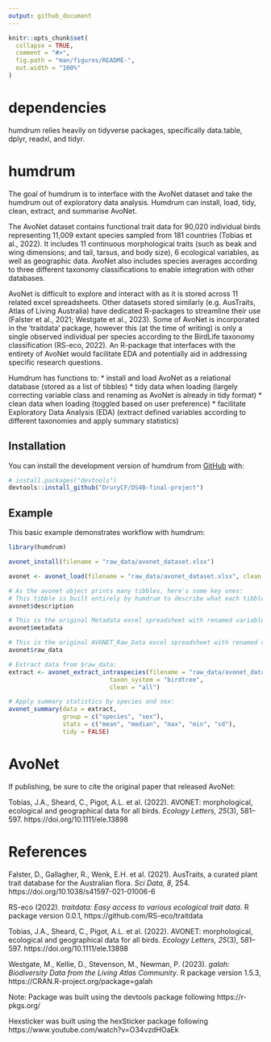 ```yaml
---
output: github_document
---
```


<!-- README.md is generated from README.Rmd. Please edit that file -->

```r
knitr::opts_chunk$set(
  collapse = TRUE,
  comment = "#>",
  fig.path = "man/figures/README-",
  out.width = "100%"
)
```

# dependencies

humdrum relies heavily on tidyverse packages, specifically data.table, dplyr, readxl, and tidyr.

# humdrum

<!-- badges: start -->
<!-- badges: end -->

The goal of humdrum is to interface with the AvoNet dataset and take the humdrum out of exploratory data analysis. Humdrum can install, load, tidy, clean, extract, and summarise AvoNet.

The AvoNet dataset contains functional trait data for 90,020 individual birds representing 11,009 extant species sampled from 181 countries (Tobias et al., 2022). It includes 11 continuous morphological traits (such as beak and wing dimensions; and tail, tarsus, and body size), 6 ecological variables, as well as geographic data. AvoNet also includes species averages according to three different taxonomy classifications to enable integration with other databases.

AvoNet is difficult to explore and interact with as it is stored across 11 related excel spreadsheets. Other datasets stored similarly (e.g. AusTraits, Atlas of Living Australia) have dedicated R-packages to streamline their use (Falster et al., 2021; Westgate et al., 2023). Some of AvoNet is incorporated in the 'traitdata' package, however this (at the time of writing) is only a single observed individual per species according to the BirdLife taxonomy classification (RS-eco, 2022). An R-package that interfaces with the entirety of AvoNet would facilitate EDA and potentially aid in addressing specific research questions.

Humdrum has functions to:
* install and load AvoNet as a relational database (stored as a list of tibbles)
* tidy data when loading (largely correcting variable class and renaming as AvoNet is already in tidy format)
* clean data when loading (toggled based on user preference)
* facilitate Exploratory Data Analysis (EDA) (extract defined variables according to different taxonomies and apply summary statistics)

## Installation

You can install the development version of humdrum from [GitHub](https://github.com/DruryCF/DS4B-final-project) with:

``` r
# install.packages("devtools")
devtools::install_github("DruryCF/DS4B-final-project")
```

## Example

This basic example demonstrates workflow with humdrum:

```r
library(humdrum)

avonet_install(filename = "raw_data/avonet_dataset.xlsx")

avonet <- avonet_load(filename = "raw_data/avonet_dataset.xlsx", clean = "all")

# As the avonet object prints many tibbles, here's some key ones:
# This tibble is built entirely by humdrum to describe what each tibble contains:
avonet$description 

# This is the original Metadata excel spreadsheet with renamed variables:
avonet$metadata

# This is the original AVONET_Raw_Data excel spreadsheet with renamed variables and excluded observations outlined in the avonet_exclude object written to the global environment (also removes empty variables with embargoed data):
avonet$raw_data

# Extract data from $raw_data:
extract <- avonet_extract_intraspecies(filename = "raw_data/avonet_dataset.xlsx",
                            taxon_system = "birdtree",
                            clean = "all")

# Apply summary statistics by species and sex:
avonet_summary(data = extract,
               group = c("species", "sex"),
               stats = c("mean", "median", "max", "min", "sd"),
               tidy = FALSE)
```

# AvoNet

If publishing, be sure to cite the original paper that released AvoNet:

Tobias, J.A., Sheard, C., Pigot, A.L. et al. (2022). AVONET: morphological, ecological and geographical data for all birds. _Ecology Letters, 25_(3), 581–597. https://doi.org/10.1111/ele.13898

# References

Falster, D., Gallagher, R., Wenk, E.H. et al. (2021). AusTraits, a curated plant trait database for the Australian flora. _Sci Data, 8_, 254. https://doi.org/10.1038/s41597-021-01006-6

RS-eco (2022). _traitdata: Easy access to various ecological trait data_. R package version 0.0.1, https://github.com/RS-eco/traitdata

Tobias, J.A., Sheard, C., Pigot, A.L. et al. (2022). AVONET: morphological, ecological and geographical data for all birds. _Ecology Letters, 25_(3), 581–597. https://doi.org/10.1111/ele.13898

Westgate, M., Kellie, D., Stevenson, M., Newman, P. (2023). _galah: Biodiversity Data from the Living Atlas Community_. R package version 1.5.3, https://CRAN.R-project.org/package=galah

Note:
Package was built using the devtools package following https://r-pkgs.org/

Hexsticker was built using the hexSticker package following https://www.youtube.com/watch?v=O34vzdHOaEk
